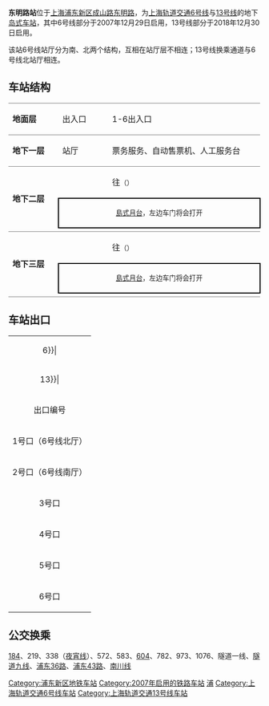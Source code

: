 {{noteTA 
|G1 =Railway}}
{{Infobox station
|name = 东明路
|eng_name = Dongming Road
|symbol_right =
|linecolour = {{上海地铁颜色|6|yes}}
|linecolour2 = {{上海地铁颜色|13|yes}}
|image = Dongming Road Station Line 13 Platform.jpg
|caption = 东明路站13号线站台
|other_name = 
|country = {{PRC}}
|borough = [[上海市|上海市]][[浦东新区|浦东新区]][[周家渡街道|周家渡街道]]
|address = [[成山路|成山路]]、[[东明路_(上海市)|东明路]]交叉口
|coordinates = {{coord|31|10|30|N|121|30|22|E|type:railwaystation}}
|elevation = 
|owned = [[上海申通地铁集团|上海申通地铁集团]]
|operator = [[上海地铁|上海地铁]]
|lines = {{上海地铁线路名|6|SL}}<br/>{{上海地铁线路名|13|SL}}
|distance = 
|platform = {{上海地铁线路名|6|S}}：1個[[島式月台|島式月台]]<br/>{{上海地铁线路名|13|S}}：1個[[島式月台|島式月台]]
|tracks = 4条
|bus_routes = 
|bus_stands = 
|connections = 
|structure = 地下车站
|hall = 地下站厅
|depth = 
|levels = 
|interchange = 节点换乘、站厅换乘
|exits = 6个
|architect = 
|architectural_style = 
|colour = 
|type = 
|status = 运营中
|code = 
|classification = 
|website = 
|built = 
|opened = {{上海地铁线路名|6|S}}：{{Start date|2007|12|29|df=y}}<br/>{{上海地铁线路名|13|S}}：{{Start date|2018|12|30|df=y}}
|closed = 
|former = 
|pass_year = 
|passengers = 
|pass_system = 
|pass_rank = 
|mpassengers = 
|trains = 
|station_hours = 
|hours = 
|first = {{collapsible list
 |title = 　
 |
{{上海地铁线路名|6|S}}
:往{{上海地铁起讫站|6|L}}：5:41
:往{{上海地铁起讫站|6|R}}：6:23
{{上海地铁线路名|13|S}}
:往{{上海地铁起讫站|13|L}}：5:53
:往{{上海地铁起讫站|13|R}}：6:23
}}
|last = {{collapsible list
 |title = 　
 |
{{上海地铁线路名|6|S}}
:往{{上海地铁起讫站|6|L}}：22:41
:往{{上海地铁起讫站|6|R}}：23:23
{{上海地铁线路名|13|S}}
:往{{上海地铁起讫站|13|L}}：22:52
:往{{上海地铁起讫站|13|R}}：23:23
}}
|adjacent = {{Adjacent stations|system=上海地铁
|line1=6|left1=高科西路|right1=高青路
|line2=13|left2=成山路|right2=华鹏路}}
}}
{{multiple image|align=right|direction=vertical|width=220
|image1=Dongming Road Station.jpg|caption1=东明路站6号线
}}
'''东明路站'''位于[[上海|上海]][[浦东新区|浦东新区]][[成山路|成山路]][[东明路_(上海市)|东明路]]，为[[上海轨道交通6号线|上海轨道交通6号线]]与[[上海轨道交通13号线|13号线]]的地下[[岛式站台|岛式车站]]，其中6号线部分于2007年12月29日启用，13号线部分于2018年12月30日启用。

该站6号线站厅分为南、北两个结构，互相在站厅层不相连；13号线换乘通道与6号线北站厅相连。

==车站结构==
{|cellspacing=0 cellpadding=3
|style="border-top:solid 1px gray;border-bottom:solid 1px gray;" width=100|'''地面层'''
|style="border-top:solid 1px gray;border-bottom:solid 1px gray;" width=100|出入口
|style="border-top:solid 1px gray;border-bottom:solid 1px gray;" width=350|1-6出入口
|-
|style="border-bottom:solid 1px gray;"|'''地下一层'''
|style="border-bottom:solid 1px gray;"|站厅
|style="border-bottom:solid 1px gray;"|票务服务、自动售票机、人工服务台
|-
|style="border-bottom:solid 1px gray;" rowspan=3|'''地下二层'''
|{{arrow|L}}
|{{上海地铁线路名|6}}往{{站|东方体育中心}}<small>（{{站|高青路}}）</small>
|-
|style="border-right:solid 2px black;border-left:solid 2px black;border-top:solid 2px black;border-bottom:solid 2px black;" colspan=2|<center><small>[[島式月台|島式月台]]，左边车门将会打开</small></center>
|-
|style="border-bottom:solid 1px gray;"|
|style="border-bottom:solid 1px gray;"|{{split text|{{上海地铁线路名|6}}往{{站|港城路}}<small>（{{站|高科西路}}）</small>|{{arrow|R}}}}
|-
|style="border-bottom:solid 1px gray;" rowspan=3|'''地下三层'''
|{{arrow|L}}
|{{上海地铁线路名|13}}往{{站|金运路}}<small>（{{站|成山路}}）</small>
|-
|style="border-right:solid 2px black;border-left:solid 2px black;border-top:solid 2px black;border-bottom:solid 2px black;" colspan=2|<center><small>[[島式月台|島式月台]]，左边车门将会打开</small></center>
|-
|style="border-bottom:solid 1px gray;"|
|style="border-bottom:solid 1px gray;"|{{split text|{{上海地铁线路名|13}}往{{站|张江路}}<small>（{{站|华鹏路}}）</small>|{{arrow|R}}}}
|}

==车站出口==
{| class="wikitable"
|colspan=4 align="center" bgcolor={{上海地铁颜色|6}}|
|-
|colspan=4 align="center" bgcolor={{上海地铁颜色|13}}|
|-
! 出口编号 !! 建议前往目的地 !! 照片
|-
| 1号口（6号线北厅） || [[东明路_(上海)|东明路]]东侧，[[成山路|成山路]]北 || 
|-
| 2号口（6号线南厅） || 东明路东侧，成山路南 || [[File:Dongming_Road_Station_Exit_2.jpg|200px]]
|-
| 3号口 || 成山路北侧，东明路东 || 
|-
| 4号口 || 成山路北侧，[[邹平路|邹平路]]西 || 
|-
| 5号口 || 成山路南侧，邹平路西 || 
|-
| 6号口 || 成山路南侧，东明路东 ||
|}

== 公交换乘 ==
[[上海公交184路|184]]、219、338（[[上海市公交线路列表#3字头三位数公交线路及其他文字夜宵线列表|夜宵线]]）、572、583、[[上海公交604路|604]]、782、973、1076、隧道一线、[[上海公交隧道九线|隧道九线]]、[[上海公交浦东36路|浦东36路]]、[[上海公交浦东43路|浦东43路]]、[[上海公交南川线|南川线]]

{{commons category|Dongming Road Station}}

{{上海轨道交通6号线车站}}
{{上海轨道交通13号线车站}}

[[Category:浦东新区地铁车站|Category:浦东新区地铁车站]]
[[Category:2007年启用的铁路车站|Category:2007年启用的铁路车站]]
[[Category:以街道命名的上海軌道交通車站|浦]]
[[Category:上海轨道交通6号线车站|Category:上海轨道交通6号线车站]]
[[Category:上海轨道交通13号线车站|Category:上海轨道交通13号线车站]]